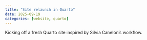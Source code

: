 ```yaml
---
title: "Site relaunch in Quarto"
date: 2025-09-19
categories: [website, quarto]
---
```


Kicking off a fresh Quarto site inspired by Silvia Canelón’s workflow.
